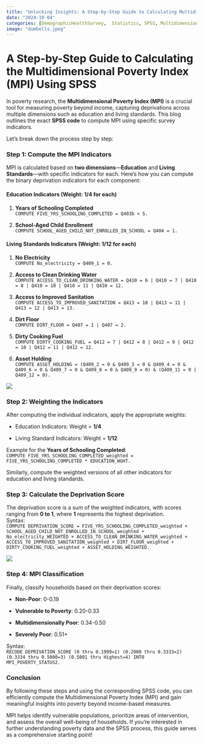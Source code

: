 ```yaml
---
title: "Unlocking Insights: A Step-by-Step Guide to Calculating Multidimensional Poverty Index (MPI) Using SPSS"
date: "2024-10-04"
categories: [DemographicHealthSurvey,  Statistics, SPSS, Multidimensional Poverty Index (MPI), Analysis]
image: "dumbells.jpeg"
---
```


# A Step-by-Step Guide to Calculating the Multidimensional Poverty Index (MPI) Using SPSS

In poverty research, the **Multidimensional Poverty Index (MPI)** is a crucial tool for measuring poverty beyond income, capturing deprivations across multiple dimensions such as education and living standards. This blog outlines the exact **SPSS code** to compute MPI using specific survey indicators.

Let’s break down the process step by step:

### **Step 1: Compute the MPI Indicators**

MPI is calculated based on **two dimensions**—**Education** and **Living Standards**—with specific indicators for each. Here's how you can compute the binary deprivation indicators for each component:

#### **Education Indicators (Weight: 1/4 for each)**

1.  **Years of Schooling Completed**\
    `COMPUTE FIVE_YRS_SCHOOLING_COMPLETED = Q403b < 5.`

2.  **School-Aged Child Enrollment**\
    `COMPUTE SCHOOL_AGED_CHILD_NOT_ENROLLED_IN_SCHOOL = Q404 = 1.`

#### **Living Standards Indicators (Weight: 1/12 for each)**

1.  **No Electricity**\
    `COMPUTE No_electricity = Q409_1 = 0.`

2.  **Access to Clean Drinking Water**\
    `COMPUTE ACCESS_TO_CLEAN_DRINKING_WATER = Q410 = 6 | Q410 = 7 | Q410 = 8 | Q410 = 10 | Q410 = 11 | Q410 = 12.`

3.  **Access to Improved Sanitation**\
    `COMPUTE ACCESS_TO_IMPROVED_SANITATION = Q413 = 10 | Q413 = 11 | Q413 = 12 | Q413 = 13.`

4.  **Dirt Floor**\
    `COMPUTE DIRT_FLOOR = Q407 = 1 | Q407 = 2.`

5.  **Dirty Cooking Fuel**\
    `COMPUTE DIRTY_COOKING_FUEL = Q412 = 7 | Q412 = 8 | Q412 = 9 | Q412 = 10 | Q412 = 11 | Q412 = 12.`

6.  **Asset Holding**\
    `COMPUTE ASSET_HOLDING = (Q409_2 = 0 & Q409_3 = 0 & Q409_4 = 0 & Q409_6 = 0 & Q409_7 = 0 & Q409_8 = 0 & Q409_9 = 0) & (Q409_11 = 0 | Q409_12 = 0).`

![](dumbells.jpeg)

### **Step 2: Weighting the Indicators**

After computing the individual indicators, apply the appropriate weights:

-   Education Indicators: Weight = **1/4**

-   Living Standard Indicators: Weight = **1/12**

Example for the **Years of Schooling Completed**:\
`COMPUTE FIVE_YRS_SCHOOLING_COMPLETED_weighted = FIVE_YRS_SCHOOLING_COMPLETED * EDUCATION_WGHT.`

Similarly, compute the weighted versions of all other indicators for education and living standards.

### **Step 3: Calculate the Deprivation Score**

The deprivation score is a sum of the weighted indicators, with scores ranging from **0 to 1**, where **1** represents the highest deprivation.\
Syntax:\
`COMPUTE DEPRIVATION_SCORE = FIVE_YRS_SCHOOLING_COMPLETED_weighted + SCHOOL_AGED_CHILD_NOT_ENROLLED_IN_SCHOOL_weighted + No_electricity_WEIGHTED + ACCESS_TO_CLEAN_DRINKING_WATER_weighted + ACCESS_TO_IMPROVED_SANITATION_weighted + DIRT_FLOOR_weighted + DIRTY_COOKING_FUEL_weighted + ASSET_HOLDING_WEIGHTED.`

![](colony.jpeg)

### **Step 4: MPI Classification**

Finally, classify households based on their deprivation scores:

-   **Non-Poor**: 0-0.19

-   **Vulnerable to Poverty**: 0.20-0.33

-   **Multidimensionally Poor**: 0.34-0.50

-   **Severely Poor**: 0.51+

Syntax:\
`RECODE DEPRIVATION_SCORE (0 thru 0.1999=1) (0.2000 thru 0.3333=2) (0.3334 thru 0.5000=3) (0.5001 thru Highest=4) INTO MPI_POVERTY_STATUS2.`

### **Conclusion**

By following these steps and using the corresponding SPSS code, you can efficiently compute the Multidimensional Poverty Index (MPI) and gain meaningful insights into poverty beyond income-based measures.

MPI helps identify vulnerable populations, prioritize areas of intervention, and assess the overall well-being of households. If you're interested in further understanding poverty data and the SPSS process, this guide serves as a comprehensive starting point!
